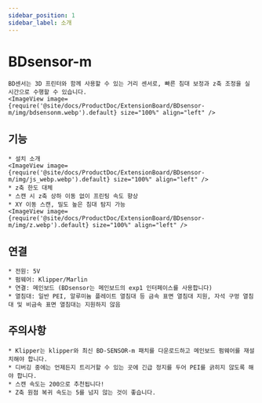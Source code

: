 ```yaml
---
sidebar_position: 1
sidebar_label: 소개
---
```


# BDsensor-m

    BD센서는 3D 프린터와 함께 사용할 수 있는 거리 센서로, 빠른 침대 보정과 z축 조정을 실시간으로 수행할 수 있습니다.
    <ImageView image={require('@site/docs/ProductDoc/ExtensionBoard/BDsensor-m/img/bdsensonm.webp').default} size="100%" align="left" />

## 기능
    * 설치 소개
    <ImageView image={require('@site/docs/ProductDoc/ExtensionBoard/BDsensor-m/img/js_webp.webp').default} size="100%" align="left" />
    * z축 한도 대체
    * 스캔 시 z축 상하 이동 없이 프린팅 속도 향상
    * XY 이동 스캔, 밀도 높은 침대 탐지 가능
    <ImageView image={require('@site/docs/ProductDoc/ExtensionBoard/BDsensor-m/img/z.webp').default} size="100%" align="left" />

## 연결

    * 전원: 5V
    * 펌웨어: Klipper/Marlin
    * 연결: 메인보드 (BDsensor는 메인보드의 exp1 인터페이스를 사용합니다)
    * 열침대: 일반 PEI, 알루미늄 플레이트 열침대 등 금속 표면 열침대 지원, 자석 구멍 열침대 및 비금속 표면 열침대는 지원하지 않음

## 주의사항

    * Klipper는 klipper와 최신 BD-SENSOR-m 패치를 다운로드하고 메인보드 펌웨어를 재설치해야 합니다.
    * 디버깅 중에는 언제든지 트리거할 수 있는 곳에 긴급 정지를 두어 PEI를 긁히지 않도록 해야 합니다.
    * 스캔 속도는 200으로 추천됩니다!
    * Z축 원점 복귀 속도는 5를 넘지 않는 것이 좋습니다.
